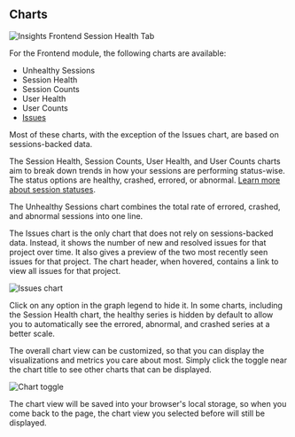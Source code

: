 ## Charts

![Insights Frontend Session Health Tab](./common-imgs/img/frontend-insights-session-health.png)

For the Frontend module, the following charts are available:

- Unhealthy Sessions
- Session Health
- Session Counts
- User Health
- User Counts
- [Issues](/product/issues/)

Most of these charts, with the exception of the Issues chart, are based on sessions-backed data.

The Session Health, Session Counts, User Health, and User Counts charts aim to break down trends in how your sessions are performing status-wise. The status options are healthy, crashed, errored, or abnormal. [Learn more about session statuses](/product/releases/health/#session-status).

The Unhealthy Sessions chart combines the total rate of errored, crashed, and abnormal sessions into one line.

The Issues chart is the only chart that does not rely on sessions-backed data. Instead, it shows the number of new and resolved issues for that project over time. It also gives a preview of the two most recently seen issues for that project. The chart header, when hovered, contains a link to view all issues for that project.

![Issues chart](./common-imgs/img/frontend-insights-issue-chart.png)

Click on any option in the graph legend to hide it. In some charts, including the Session Health chart, the healthy series is hidden by default to allow you to automatically see the errored, abnormal, and crashed series at a better scale.

The overall chart view can be customized, so that you can display the visualizations and metrics you care about most. Simply click the toggle near the chart title to see other charts that can be displayed.

![Chart toggle](./common-imgs/img/frontend-insights-chart-toggle.png)

The chart view will be saved into your browser's local storage, so when you come back to the page, the chart view you selected before will still be displayed.
